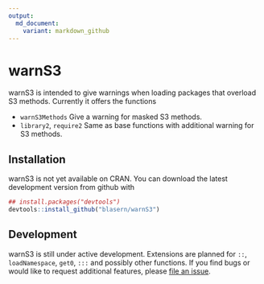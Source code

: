 ```yaml
---
output: 
  md_document:
    variant: markdown_github
---
```


# warnS3

warnS3 is intended to give warnings when loading packages that overload S3 methods. Currently it offers the functions

* `warnS3Methods` Give a warning for masked S3 methods.
* `library2`, `require2` Same as base functions with additional warning for S3 methods. 

## Installation
warnS3 is not yet available on CRAN. You can download the latest development version from github with

```r
## install.packages("devtools")
devtools::install_github("blasern/warnS3")
```

## Development
warnS3 is still under active development. Extensions are planned for `::`, `loadNamespace`, `get0`, `:::` and possibly other functions. If you find bugs or would like to request additional features, please [file an issue](https://github.com/blasern/warnS3/issues). 
